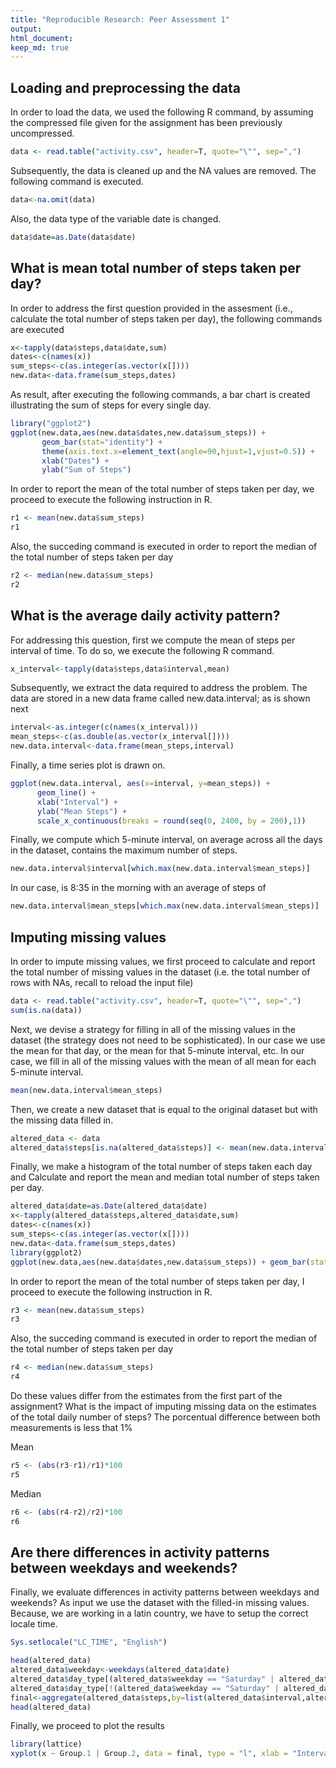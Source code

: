 ```yaml
---
title: "Reproducible Research: Peer Assessment 1"
output: 
html_document:
keep_md: true
---
```


## Loading and preprocessing the data

In order to load the data, we used the following R command, by assuming the compressed file given for the assignment has been previously uncompressed.

```r
data <- read.table("activity.csv", header=T, quote="\"", sep=",")
```

Subsequently, the data is cleaned up and the NA values are removed. The following command is executed.

```r
data<-na.omit(data)
```

Also, the data type of the variable date is changed.

```r
data$date=as.Date(data$date)
```

## What is mean total number of steps taken per day?

In order to address the first question provided in the assesment (i.e., calculate the total number of steps taken per day), the following commands are executed

```r
x<-tapply(data$steps,data$date,sum)
dates<-c(names(x))
sum_steps<-c(as.integer(as.vector(x[])))
new.data<-data.frame(sum_steps,dates)
```

As result, after executing the following commands, a bar chart is created illustrating the sum of steps for every single day.

```r
library("ggplot2")
ggplot(new.data,aes(new.data$dates,new.data$sum_steps)) +     
       geom_bar(stat="identity") +
       theme(axis.text.x=element_text(angle=90,hjust=1,vjust=0.5)) + 
       xlab("Dates") + 
       ylab("Sum of Steps")
```

In order to report the mean of the total number of steps taken per day, we proceed to execute the following instruction in R.

```r
r1 <- mean(new.data$sum_steps)
r1
```

Also, the succeding command is executed in order to report the median of the total number of steps taken per day

```r
r2 <- median(new.data$sum_steps)
r2
```

## What is the average daily activity pattern?

For addressing this question, first we compute the mean of steps per interval of time. To do so, we execute the following R command.

```r
x_interval<-tapply(data$steps,data$interval,mean)
```

Subsequently, we extract the data required to address the problem. The data are stored in a new data frame called new.data.interval; as is shown next 

```r
interval<-as.integer(c(names(x_interval)))
mean_steps<-c(as.double(as.vector(x_interval[])))
new.data.interval<-data.frame(mean_steps,interval)
```

Finally, a time series plot is drawn on.

```r
ggplot(new.data.interval, aes(x=interval, y=mean_steps)) + 
      geom_line() +
      xlab("Interval") + 
      ylab("Mean Steps") + 
      scale_x_continuous(breaks = round(seq(0, 2400, by = 200),1))
```

Finally, we compute which 5-minute interval, on average across all the days in the dataset, contains the maximum number of steps.

```r
new.data.interval$interval[which.max(new.data.interval$mean_steps)]
```

In our case, is 8:35 in the morning with an average of steps of

```r
new.data.interval$mean_steps[which.max(new.data.interval$mean_steps)]
```

## Imputing missing values

In order to impute missing values, we first proceed to calculate and report the total number of missing values in the dataset (i.e. the total number of rows with NAs, recall to reload the input file)

```r
data <- read.table("activity.csv", header=T, quote="\"", sep=",")
sum(is.na(data))
```

Next, we devise a strategy for filling in all of the missing values in the dataset (the strategy does not need to be sophisticated). In our case we use the mean for that day, or the mean for that 5-minute interval, etc. In our case, we fill in all of the missing values with the mean of all mean for each 5-minute interval.

```r
mean(new.data.interval$mean_steps)
```

Then, we create a new dataset that is equal to the original dataset but with the missing data filled in.

```r
altered_data <- data
altered_data$steps[is.na(altered_data$steps)] <- mean(new.data.interval$mean_steps)

```

Finally, we make a histogram of the total number of steps taken each day and Calculate and report the mean and median total number of steps taken per day. 

```r
altered_data$date=as.Date(altered_data$date)
x<-tapply(altered_data$steps,altered_data$date,sum)
dates<-c(names(x))
sum_steps<-c(as.integer(as.vector(x[])))
new.data<-data.frame(sum_steps,dates)
library(ggplot2)
ggplot(new.data,aes(new.data$dates,new.data$sum_steps)) + geom_bar(stat="identity")+theme(axis.text.x=element_text(angle=90,hjust=1,vjust=0.5)) + xlab("Dates") + ylab("Sum of Steps")
```


In order to report the mean of the total number of steps taken per day, I proceed to execute the following instruction in R.

```r
r3 <- mean(new.data$sum_steps)
r3
```

Also, the succeding command is executed in order to report the median of the total number of steps taken per day

```r
r4 <- median(new.data$sum_steps)
r4
```

Do these values differ from the estimates from the first part of the assignment? What is the impact of imputing missing data on the estimates of the total daily number of steps? The porcentual difference between both measurements is less that 1%

Mean

```r
r5 <- (abs(r3-r1)/r1)*100
r5
```

Median
```r
r6 <- (abs(r4-r2)/r2)*100
r6

```

## Are there differences in activity patterns between weekdays and weekends?

Finally, we evaluate differences in activity patterns between weekdays and weekends? As input we use the dataset with the filled-in missing values. Because, we are working in a latin country, we have to setup the correct locale time.

```r
Sys.setlocale("LC_TIME", "English")
```


```r
head(altered_data)
altered_data$weekday<-weekdays(altered_data$date)
altered_data$day_type[(altered_data$weekday == "Saturday" | altered_data$weekday == "Sunday")] <- "Weekend"
altered_data$day_type[!(altered_data$weekday == "Saturday" | altered_data$weekday == "Sunday")] <- "Weekday"
final<-aggregate(altered_data$steps,by=list(altered_data$interval,altered_data$day_type),FUN=mean)
head(altered_data)
```

Finally, we proceed to plot the results

```r
library(lattice)
xyplot(x ~ Group.1 | Group.2, data = final, type = "l", xlab = "Interval",  ylab = "Number of steps", layout = c(1, 2))
```